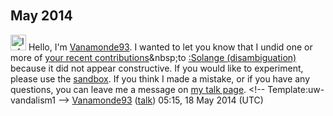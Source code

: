 <article id="42789387" title=User talk:2606:A000:C6A0:9100:D888:EB91:A19D:668>
	<talkpage id="42789387" title="User talk:2606:A000:C6A0:9100:D888:EB91:A19D:668">

== May 2014 ==
[[File:Information.svg|25px|alt=Information icon]] Hello, I'm [[User:Vanamonde93|Vanamonde93]]. I wanted to let you know that I undid one or more of [[Special:Contributions/2606:A000:C6A0:9100:D888:EB91:A19D:668|your recent contributions]]&amp;nbsp;to [[:Solange (disambiguation)]] because it did not appear constructive. If you would like to experiment, please use the [[WP:sandbox|sandbox]]. If you think I made a mistake, or if you have any questions, you can leave me a message on [[User_talk:Vanamonde93|my talk page]]. &lt;!-- Template:uw-vandalism1 --&gt;  [[User:Vanamonde93|Vanamonde93]] ([[User talk:Vanamonde93|talk]]) 05:15, 18 May 2014 (UTC)
	</talkpage>
</article>